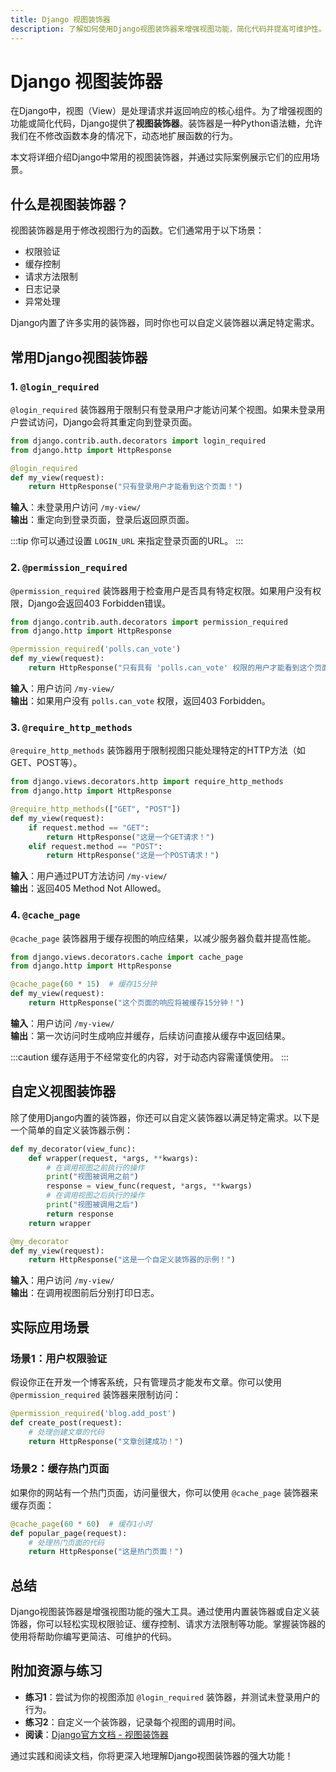 ```yaml
---
title: Django 视图装饰器
description: 了解如何使用Django视图装饰器来增强视图功能，简化代码并提高可维护性。
---
```


# Django 视图装饰器

在Django中，视图（View）是处理请求并返回响应的核心组件。为了增强视图的功能或简化代码，Django提供了**视图装饰器**。装饰器是一种Python语法糖，允许我们在不修改函数本身的情况下，动态地扩展函数的行为。

本文将详细介绍Django中常用的视图装饰器，并通过实际案例展示它们的应用场景。

## 什么是视图装饰器？

视图装饰器是用于修改视图行为的函数。它们通常用于以下场景：

- 权限验证
- 缓存控制
- 请求方法限制
- 日志记录
- 异常处理

Django内置了许多实用的装饰器，同时你也可以自定义装饰器以满足特定需求。

## 常用Django视图装饰器

### 1. `@login_required`

`@login_required` 装饰器用于限制只有登录用户才能访问某个视图。如果未登录用户尝试访问，Django会将其重定向到登录页面。

```python
from django.contrib.auth.decorators import login_required
from django.http import HttpResponse

@login_required
def my_view(request):
    return HttpResponse("只有登录用户才能看到这个页面！")
```

**输入**：未登录用户访问 `/my-view/`  
**输出**：重定向到登录页面，登录后返回原页面。

:::tip
你可以通过设置 `LOGIN_URL` 来指定登录页面的URL。
:::

### 2. `@permission_required`

`@permission_required` 装饰器用于检查用户是否具有特定权限。如果用户没有权限，Django会返回403 Forbidden错误。

```python
from django.contrib.auth.decorators import permission_required
from django.http import HttpResponse

@permission_required('polls.can_vote')
def my_view(request):
    return HttpResponse("只有具有 'polls.can_vote' 权限的用户才能看到这个页面！")
```

**输入**：用户访问 `/my-view/`  
**输出**：如果用户没有 `polls.can_vote` 权限，返回403 Forbidden。

### 3. `@require_http_methods`

`@require_http_methods` 装饰器用于限制视图只能处理特定的HTTP方法（如GET、POST等）。

```python
from django.views.decorators.http import require_http_methods
from django.http import HttpResponse

@require_http_methods(["GET", "POST"])
def my_view(request):
    if request.method == "GET":
        return HttpResponse("这是一个GET请求！")
    elif request.method == "POST":
        return HttpResponse("这是一个POST请求！")
```

**输入**：用户通过PUT方法访问 `/my-view/`  
**输出**：返回405 Method Not Allowed。

### 4. `@cache_page`

`@cache_page` 装饰器用于缓存视图的响应结果，以减少服务器负载并提高性能。

```python
from django.views.decorators.cache import cache_page
from django.http import HttpResponse

@cache_page(60 * 15)  # 缓存15分钟
def my_view(request):
    return HttpResponse("这个页面的响应将被缓存15分钟！")
```

**输入**：用户访问 `/my-view/`  
**输出**：第一次访问时生成响应并缓存，后续访问直接从缓存中返回结果。

:::caution
缓存适用于不经常变化的内容，对于动态内容需谨慎使用。
:::

## 自定义视图装饰器

除了使用Django内置的装饰器，你还可以自定义装饰器以满足特定需求。以下是一个简单的自定义装饰器示例：

```python
def my_decorator(view_func):
    def wrapper(request, *args, **kwargs):
        # 在调用视图之前执行的操作
        print("视图被调用之前")
        response = view_func(request, *args, **kwargs)
        # 在调用视图之后执行的操作
        print("视图被调用之后")
        return response
    return wrapper

@my_decorator
def my_view(request):
    return HttpResponse("这是一个自定义装饰器的示例！")
```

**输入**：用户访问 `/my-view/`  
**输出**：在调用视图前后分别打印日志。

## 实际应用场景

### 场景1：用户权限验证

假设你正在开发一个博客系统，只有管理员才能发布文章。你可以使用 `@permission_required` 装饰器来限制访问：

```python
@permission_required('blog.add_post')
def create_post(request):
    # 处理创建文章的代码
    return HttpResponse("文章创建成功！")
```

### 场景2：缓存热门页面

如果你的网站有一个热门页面，访问量很大，你可以使用 `@cache_page` 装饰器来缓存页面：

```python
@cache_page(60 * 60)  # 缓存1小时
def popular_page(request):
    # 处理热门页面的代码
    return HttpResponse("这是热门页面！")
```

## 总结

Django视图装饰器是增强视图功能的强大工具。通过使用内置装饰器或自定义装饰器，你可以轻松实现权限验证、缓存控制、请求方法限制等功能。掌握装饰器的使用将帮助你编写更简洁、可维护的代码。

## 附加资源与练习

- **练习1**：尝试为你的视图添加 `@login_required` 装饰器，并测试未登录用户的行为。
- **练习2**：自定义一个装饰器，记录每个视图的调用时间。
- **阅读**：[Django官方文档 - 视图装饰器](https://docs.djangoproject.com/en/stable/topics/http/decorators/)

通过实践和阅读文档，你将更深入地理解Django视图装饰器的强大功能！